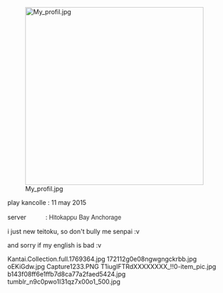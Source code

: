[[File:My profil.jpg|thumb|400px|right]]

play kancolle : 11 may 2015

server           : <span style="color:rgb(51,51,51);font-family:'HelveticaNeue',Helvetica,Arial,sans-serif;font-size:14px;line-height:20px;">Hitokappu Bay Anchorage</span>

i just new teitoku, so don't bully me senpai :v

and sorry if my english is bad :v










<gallery widths="750" spacing="small">
Kantai.Collection.full.1769364.jpg
172112g0e08ngwgngckrbb.jpg
oEKiGdw.jpg
Capture1233.PNG
T1iugIFTRdXXXXXXXX_!!0-item_pic.jpg
b143f08ff6e1ffb7d8ca77a2faed5424.jpg
tumblr_n9c0pwo1I31qz7x00o1_500.jpg
</gallery>
